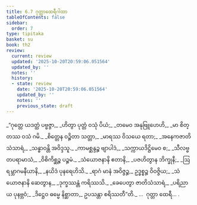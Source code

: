 ```yaml
---
title: 6.7 ဂုတ္တာထေရီဂါထာ
tableOfContents: false
sidebar:
  order: 7
type: tipitaka
basket: su
book: th2
review:
  current: review
  updated: '2025-10-20T20:59:06.051564'
  updated_by: ''
  notes: ''
  history:
  - state: review
    date: '2025-10-20T20:59:06.051564'
    updated_by: ''
    notes: ''
    previous_state: draft
---
```



<DynamicBreadcrumb />


<ReviewStatus review={frontmatter.review} showDetails={true} />

<HypothesisAnnotation frontmatter={frontmatter} />

<Division number="163" book="th2" e="ch" v="19" p="397">

<Paragraph number="224" type="verses" book="th2">
_“ဂုတ္တေ ယဒတ္ထံ ပဗ္ဗဇ္ဇာ,_  
_ဟိတွာ ပုတ္တံ ဝသုံ ပိယံ;_  
_တမေဝ အနုဗြူဟေဟိ,_  
_မာ စိတ္တဿ ဝသံ ဂမိ._  

</Paragraph>

</Division>
<Division number="164" book="th2" e="ch" v="19" p="397">

<Paragraph number="225" type="verses" book="th2">
_စိတ္တေန ဝဉ္စိတာ သတ္တာ,_  
_မာရဿ ဝိသယေ ရတာ;_  
_အနေကဇာတိသံသာရံ,_  
_သန္ဓာဝန္တိ အဝိဒ္ဒသူ._  

</Paragraph>

</Division>
<Division number="165" book="th2" e="ch" v="19" p="397">

<Paragraph number="226" type="verses" book="th2">
_ကာမစ္ဆန္ဒဉ္စ ဗျာပါဒံ,_  
_သက္ကာယဒိဋ္ဌိမေဝ စ;_  
_သီလဗ္ဗတပရာမာသံ,_  
_ဝိစိကိစ္ဆဉ္စ ပဉ္စမံ._  

</Paragraph>

</Division>
<Division number="166" book="th2" e="ch" v="19" p="397">

<Paragraph number="227" type="verses" book="th2">
_သံယောဇနာနိ ဧတာနိ,_  
_ပဇဟိတွာန ဘိက္ခုနီ;_  
_ဩရမ္ဘာဂမနီယာနိ,_  
_နယိဒံ ပုနရေဟိသိ._  

</Paragraph>

</Division>
<Division number="167" book="th2" e="ch" v="19" p="397">

<Paragraph number="228" type="verses" book="th2">
_ရာဂံ မာနံ အဝိဇ္ဇဉ္စ,_  
ဥဒ္ဓစ္စဉ္စ ဝိဝဇ္ဇိယ;_  
_သံယောဇနာနိ ဆေတွာန,_  
_ဒုက္ခဿန္တံ ကရိဿသိ._  

</Paragraph>

</Division>
<Division number="168" book="th2" e="ch" v="19" p="397">

<Paragraph number="229" type="verses" book="th2">
_ခေပေတွာ ဇာတိသံသာရံ,_  
_ပရိညာယ ပုနဗ္ဘဝံ;_  
_ဒိဋ္ဌေဝ ဓမ္မေ နိစ္ဆာတာ,_  
ဥပသန္တာ စရိဿတီ”တိ._  


</Paragraph>
</Division>

<Paragraph number="230" type="center" book="th2">
…  ဂုတ္တာ ထေရီ… .
</Paragraph>
